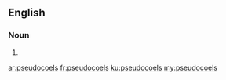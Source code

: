 ==English==

===Noun===
{{head|en|plural}}

# {{plural of|pseudocoel|lang=en|nocat=1}}

[[ar:pseudocoels]]
[[fr:pseudocoels]]
[[ku:pseudocoels]]
[[my:pseudocoels]]